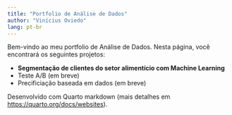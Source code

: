 ```yaml
---
title: "Portfolio de Análise de Dados"
author: "Vinícius Oviedo"
lang: pt-br
---
```


Bem-vindo ao meu portfolio de Análise de Dados. Nesta página, você encontrará os seguintes projetos:


- **Segmentação de clientes do setor alimentício com Machine Learning**
- Teste A/B (em breve)
- Precificiação baseada em dados (em breve)

Desenvolvido com Quarto markdown (mais detalhes em <https://quarto.org/docs/websites>).